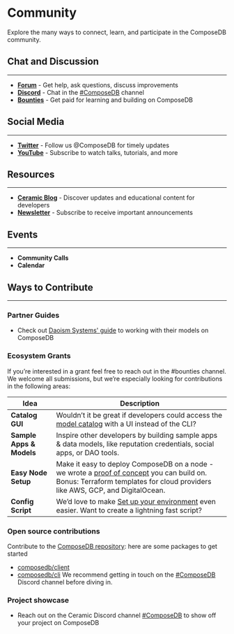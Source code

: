 # Community
Explore the many ways to connect, learn, and participate in the ComposeDB community.

## Chat and Discussion
---
- [**Forum**](https://forum.ceramic.network) - Get help, ask questions, discuss improvements
- [**Discord**](https://chat.ceramic.network) - Chat in the [#ComposeDB](https://discord.gg/6FCS44YDBs) channel
- [**Bounties**](https://discord.com/channels/682786569857662976/1040706471689732096/1040719165268426924) - Get paid for learning and building on ComposeDB

## Social Media
---
- [**Twitter**](https://twitter.com/composedb) - Follow us @ComposeDB for timely updates
- [**YouTube**](https://www.youtube.com/channel/UCgCLq5dx7sX-yUrrEbtYqVw) - Subscribe to watch talks, tutorials, and more

## Resources
---
- [**Ceramic Blog**](https://blog.ceramic.network) - Discover updates and educational content for developers
- [**Newsletter**](https://blog.ceramic.network/members/#subscribe) - Subscribe to receive important announcements

## Events
---
- **Community Calls**
- **Calendar**

## Ways to Contribute
---

### Partner Guides
- Check out [Daoism Systems' guide](https://daoismsystems.notion.site/Setting-up-a-decentralized-Safe-registry-with-ComposeDB-01aad3c49eba4f90a8648dcd83f9dd6e) to working with their models on ComposeDB

### Ecosystem Grants
If you’re interested in a grant feel free to reach out in the #bounties channel. We welcome all submissions, but we’re especially looking for contributions in the following areas:

| Idea  | Description  |
|---|---|
|__Catalog GUI__| Wouldn’t it be great if developers could access the [model catalog](./guides/data-modeling/model-catalog.mdx) with a UI instead of the CLI? |
|__Sample Apps & Models__| Inspire other developers by building sample apps & data models, like reputation credentials, social apps, or DAO tools. |
|__Easy Node Setup__| Make it easy to deploy ComposeDB on a node - we wrote a [proof of concept](https://github.com/ceramicstudio/ceramic-infra-poc) you can build on. Bonus: Terraform templates for cloud providers like AWS, GCP, and DigitalOcean. |
|__Config Script__| We’d love to make [Set up your environment](./set-up-your-environment.mdx) even easier. Want to create a lightning fast script? |

### **Open source contributions**
Contribute to the [ComposeDB repository](https://github.com/ceramicstudio/js-composedb): here are some packages to get started
- [composedb/client](https://github.com/ceramicstudio/js-composedb/tree/main/packages/client)
- [composedb/cli](https://github.com/ceramicstudio/js-composedb/tree/main/packages/cli)
We recommend getting in touch on the [#ComposeDB](https://discord.gg/6FCS44YDBs) Discord channel before diving in.

### **Project showcase**
- Reach out on the Ceramic Discord channel [#ComposeDB](https://discord.gg/6FCS44YDBs) to show off your project on ComposeDB
